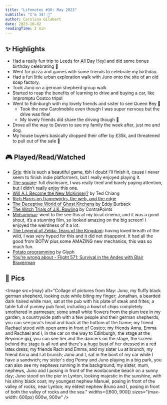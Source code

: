 ```yaml
---
title: "Lifenotes #30: May 2023"
subtitle: "I'm 34! 🎈"
author: Carolina Gilabert
date: 2023-10-02
readingTime: 2 min
---
```



## ✨ Highlights

- Had a really fun trip to Leeds for All Day Hey! and did some bonus birthday celebrating 🥳
- Went for pizza and games with some friends to celebrate my birthday.
- Had a fun little urban exploration walk with Juno onto the site of an old soap factory.
- Took Juno on a german shepherd group walk.
- Started to reap the benefits of learning to drive and buying a car, like impromptu Costco trips!
- Went to Edinburgh with my lovely friends and sister to see Queen Bey 💃
  - Took the new Carolmobile even though I was super nervous but the drive was fine!
  - My lovely friends did share the driving though 💛
- Drove all the way to Devon to see my family the week after, just me and dog.
- My house buyers basically dropped their offer by £35k, and threatened to pull out of the sale 🫠

## 🎮 Played/Read/Watched

- [Gris](https://www.nintendo.co.uk/Games/Nintendo-Switch-download-software/GRIS-1483920.html): this is such a beautiful game, tbh I doubt I’ll finish it, cause I never seem to finish indie platformers, but I really enjoyed playing it.
- [The square](https://www.imdb.com/title/tt4995790/): full disclosure, I was really tired and barely paying attention, but I didn’t really enjoy this one.
- [Will A.I. Become the New McKinsey?](https://www.newyorker.com/science/annals-of-artificial-intelligence/will-ai-become-the-new-mckinsey) by Ted Chiang
- [Rich Harris on frameworks, the web, and the edge](https://www.youtube.com/watch?v=uXCipjbcQfM)
- [The Deceptive World of Ghost Kitchens](https://www.youtube.com/watch?v=KkIkymh5Ayg) by Eddy Burback
- [The Witch Trials of J.K. Rowling](https://www.youtube.com/watch?v=EmT0i0xG6zg) by ContraPoints
- [Midsommar](https://www.imdb.com/title/tt8772262/): went to the see this at my local cinema, and it was a good shout, it’s a stunning film, so looked amazing on the big screen! I enjoyed the weirdness of it a lot.
- [The Legend of Zelda: Tears of the Kingdom](https://www.nintendo.co.uk/Games/Nintendo-Switch-games/The-Legend-of-Zelda-Tears-of-the-Kingdom-1576884.html): having loved breath of the wild, I was very hyped for this and it did not disappoint. It had all the good from BOTW plus some AMAZING new mechanics, this was so much fun.
- [Potato programming](https://blog.glyph.im/2022/12/potato-programming.html) by Glyph
- [You’re wrong about - Flight 571: Survival in the Andes with Blair Braverman](https://yourewrongabout.buzzsprout.com/1112270/11602816-flight-571-survival-in-the-andes-with-blair-braverman)

## 📸 Pics

<Image
  src={may}
  alt="Collage of pictures from May: Juno, my fluffy black german shepherd, looking cute while biting my finger; Jonathan, a bearded dark haired white man, sat at the pub with his plate of steak and frites; a table full of yummy pub food, including a bowl of chips completely smothered in parmesan; some small white flowers from the plum tree in my garden; a countryside path with a few people and their german shepherds, you can see juno's head and back at the bottom of the frame; my friend Rachael stood with open arms in front of Costco; my friends Anna, Emma and Rachael and I, in the car on the way to Edinburgh; the stage at the Beyonce gig, you can see her and the dancers on the stage, the screen behind the stage is all red and there's a huge bust of her dressed in a red latex dress; my friends Rach and Emma, and my sister Lu at brunch; my friend Anna and I at brunch; Juno and I, sat in the boot of my car while I have a sandwich; my sister's dog Penny and Juno playing in a big park, you can also see my nephews running in the background; my sister, mum, nephews, Juno and I posing in front of the woolacombe beach on a sunny day; Juno stood on the pier in Lynton, looking majestic in the sunshine, with his shiny black coat; my youngest nephew Manuel, posing in front of the valley of rocks, near Lynton; my eldest nephew Bruno and I, posing in front of both the valley of rocks and the sea."
  widths={[600, 900]}
  sizes="(max-width: 600px) 600w, 900w"
/>
